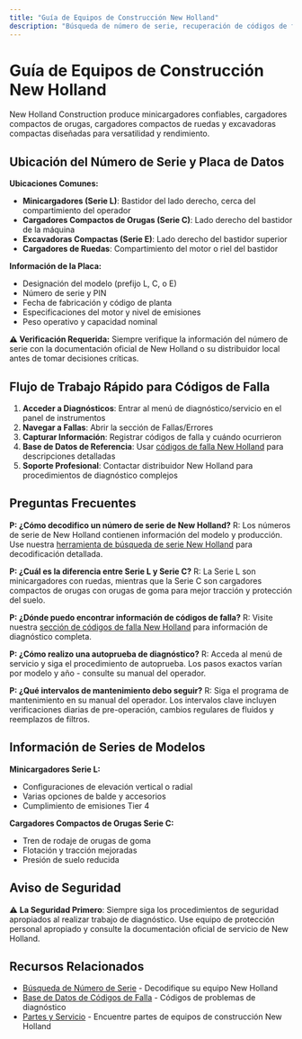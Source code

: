 ```yaml
---
title: "Guía de Equipos de Construcción New Holland"
description: "Búsqueda de número de serie, recuperación de códigos de falla e información de mantenimiento para minicargadores, cargadores compactos de orugas y equipos de construcción New Holland."
---
```


# Guía de Equipos de Construcción New Holland

New Holland Construction produce minicargadores confiables, cargadores compactos de orugas, cargadores compactos de ruedas y excavadoras compactas diseñadas para versatilidad y rendimiento.

## Ubicación del Número de Serie y Placa de Datos

**Ubicaciones Comunes:**
- **Minicargadores (Serie L)**: Bastidor del lado derecho, cerca del compartimiento del operador
- **Cargadores Compactos de Orugas (Serie C)**: Lado derecho del bastidor de la máquina
- **Excavadoras Compactas (Serie E)**: Lado derecho del bastidor superior
- **Cargadores de Ruedas**: Compartimiento del motor o riel del bastidor

**Información de la Placa:**
- Designación del modelo (prefijo L, C, o E)
- Número de serie y PIN
- Fecha de fabricación y código de planta
- Especificaciones del motor y nivel de emisiones
- Peso operativo y capacidad nominal

**⚠️ Verificación Requerida:** Siempre verifique la información del número de serie con la documentación oficial de New Holland o su distribuidor local antes de tomar decisiones críticas.

## Flujo de Trabajo Rápido para Códigos de Falla

1. **Acceder a Diagnósticos**: Entrar al menú de diagnóstico/servicio en el panel de instrumentos
2. **Navegar a Fallas**: Abrir la sección de Fallas/Errores
3. **Capturar Información**: Registrar códigos de falla y cuándo ocurrieron
4. **Base de Datos de Referencia**: Usar [códigos de falla New Holland](/brand/new-holland/fault-codes) para descripciones detalladas
5. **Soporte Profesional**: Contactar distribuidor New Holland para procedimientos de diagnóstico complejos

## Preguntas Frecuentes

**P: ¿Cómo decodifico un número de serie de New Holland?**
R: Los números de serie de New Holland contienen información del modelo y producción. Use nuestra [herramienta de búsqueda de serie New Holland](/parts/construction-equipment-parts/new-holland-skid-steer-serial-number-lookup) para decodificación detallada.

**P: ¿Cuál es la diferencia entre Serie L y Serie C?**
R: La Serie L son minicargadores con ruedas, mientras que la Serie C son cargadores compactos de orugas con orugas de goma para mejor tracción y protección del suelo.

**P: ¿Dónde puedo encontrar información de códigos de falla?**
R: Visite nuestra [sección de códigos de falla New Holland](/brand/new-holland/fault-codes) para información de diagnóstico completa.

**P: ¿Cómo realizo una autoprueba de diagnóstico?**
R: Acceda al menú de servicio y siga el procedimiento de autoprueba. Los pasos exactos varían por modelo y año - consulte su manual del operador.

**P: ¿Qué intervalos de mantenimiento debo seguir?**
R: Siga el programa de mantenimiento en su manual del operador. Los intervalos clave incluyen verificaciones diarias de pre-operación, cambios regulares de fluidos y reemplazos de filtros.

## Información de Series de Modelos

**Minicargadores Serie L:**
- Configuraciones de elevación vertical o radial
- Varias opciones de balde y accesorios
- Cumplimiento de emisiones Tier 4

**Cargadores Compactos de Orugas Serie C:**
- Tren de rodaje de orugas de goma
- Flotación y tracción mejoradas
- Presión de suelo reducida

## Aviso de Seguridad

⚠️ **La Seguridad Primero**: Siempre siga los procedimientos de seguridad apropiados al realizar trabajo de diagnóstico. Use equipo de protección personal apropiado y consulte la documentación oficial de servicio de New Holland.

## Recursos Relacionados

- [Búsqueda de Número de Serie](/parts/construction-equipment-parts/new-holland-skid-steer-serial-number-lookup) - Decodifique su equipo New Holland
- [Base de Datos de Códigos de Falla](/brand/new-holland/fault-codes) - Códigos de problemas de diagnóstico
- [Partes y Servicio](/parts) - Encuentre partes de equipos de construcción New Holland
